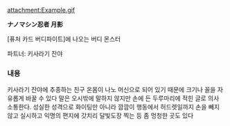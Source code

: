 attachment:Example.gif

'''ナノマシン忍者 月影'''

[퓨처 카드 버디파이트]에 나오는 버디 몬스터

파트너: 키사라기 잔야

=== 내용 ===
키사라기 잔야에 추종하는 친구 온몸이 나노 머신으로 되어 있기 때문에 크기나 꼴을 자유롭게 바꿀 수 있다 말은 오시밖에 말하지 않지만 손에 든 두루마리에 적힌 글로 의사 소통한다. 성실한 성격으로 화이팅만 아니라 깜깜이 행동에서 허드렛일까지 손을 빼지 않고 실시하고 익명의 편지에 갓치리 달빛도장 찍는 등 좀 멍청한 곳도 있다
